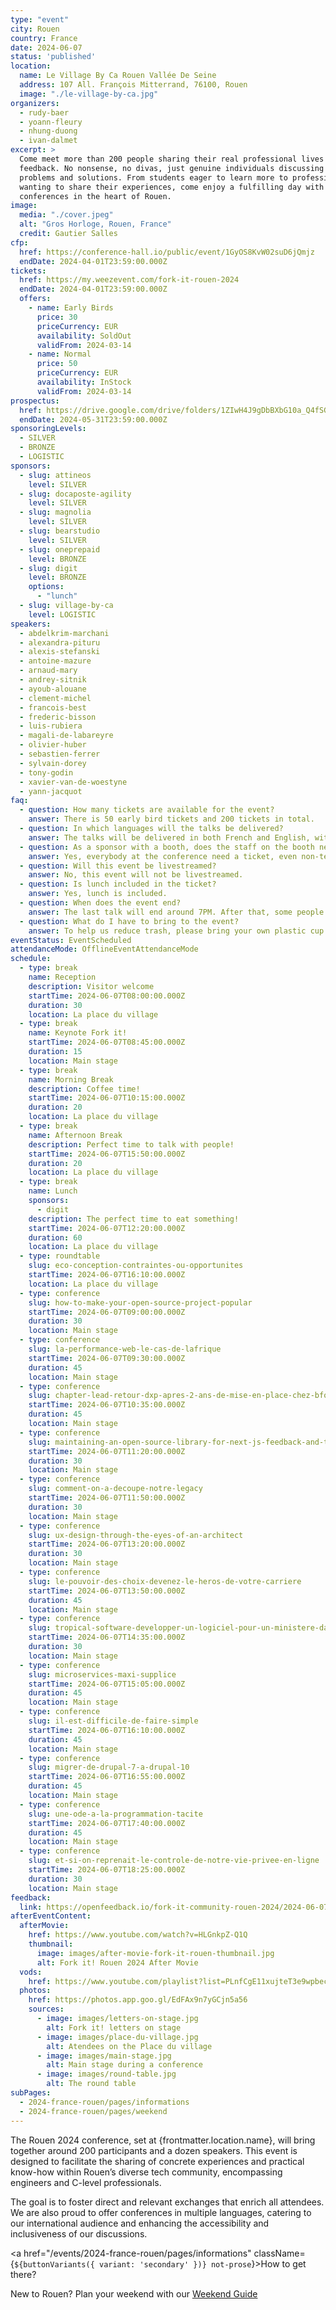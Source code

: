 ```yaml
---
type: "event"
city: Rouen
country: France
date: 2024-06-07
status: 'published'
location:
  name: Le Village By Ca Rouen Vallée De Seine
  address: 107 All. François Mitterrand, 76100, Rouen
  image: "./le-village-by-ca.jpg"
organizers:
  - rudy-baer
  - yoann-fleury
  - nhung-duong
  - ivan-dalmet
excerpt: >
  Come meet more than 200 people sharing their real professional lives and
  feedback. No nonsense, no divas, just genuine individuals discussing real
  problems and solutions. From students eager to learn more to professionals
  wanting to share their experiences, come enjoy a fulfilling day with a dozen
  conferences in the heart of Rouen.
image:
  media: "./cover.jpeg"
  alt: "Gros Horloge, Rouen, France"
  credit: Gautier Salles
cfp:
  href: https://conference-hall.io/public/event/1GyOS8KvW02suD6jQmjz
  endDate: 2024-04-01T23:59:00.000Z
tickets:
  href: https://my.weezevent.com/fork-it-rouen-2024
  endDate: 2024-04-01T23:59:00.000Z
  offers:
    - name: Early Birds
      price: 30
      priceCurrency: EUR
      availability: SoldOut
      validFrom: 2024-03-14
    - name: Normal
      price: 50
      priceCurrency: EUR
      availability: InStock
      validFrom: 2024-03-14
prospectus:
  href: https://drive.google.com/drive/folders/1ZIwH4J9gDbBXbG10a_Q4fSGwx0DFqXpk?usp=sharing
  endDate: 2024-05-31T23:59:00.000Z
sponsoringLevels:
  - SILVER
  - BRONZE
  - LOGISTIC
sponsors:
  - slug: attineos
    level: SILVER
  - slug: docaposte-agility
    level: SILVER
  - slug: magnolia
    level: SILVER
  - slug: bearstudio
    level: SILVER
  - slug: oneprepaid
    level: BRONZE
  - slug: digit
    level: BRONZE
    options:
      - "lunch"
  - slug: village-by-ca
    level: LOGISTIC
speakers:
  - abdelkrim-marchani
  - alexandra-pituru
  - alexis-stefanski
  - antoine-mazure
  - arnaud-mary
  - andrey-sitnik
  - ayoub-alouane
  - clement-michel
  - francois-best
  - frederic-bisson
  - luis-rubiera
  - magali-de-labareyre
  - olivier-huber
  - sebastien-ferrer
  - sylvain-dorey
  - tony-godin
  - xavier-van-de-woestyne
  - yann-jacquot
faq:
  - question: How many tickets are available for the event?
    answer: There is 50 early bird tickets and 200 tickets in total.
  - question: In which languages will the talks be delivered?
    answer: The talks will be delivered in both French and English, with live transcription and translation provided.
  - question: As a sponsor with a booth, does the staff on the booth need tickets?
    answer: Yes, everybody at the conference need a ticket, even non-tech people that are on booths.
  - question: Will this event be livestreamed?
    answer: No, this event will not be livestreamed.
  - question: Is lunch included in the ticket?
    answer: Yes, lunch is included.
  - question: When does the event end?
    answer: The last talk will end around 7PM. After that, some people will stay for a drink on the terrace and then in the bars below or in town.
  - question: What do I have to bring to the event?
    answer: To help us reduce trash, please bring your own plastic cup (we all have a lot at home) or reusable water bottle to the event.
eventStatus: EventScheduled
attendanceMode: OfflineEventAttendanceMode
schedule:
  - type: break
    name: Reception
    description: Visitor welcome
    startTime: 2024-06-07T08:00:00.000Z
    duration: 30
    location: La place du village
  - type: break
    name: Keynote Fork it!
    startTime: 2024-06-07T08:45:00.000Z
    duration: 15
    location: Main stage
  - type: break
    name: Morning Break
    description: Coffee time!
    startTime: 2024-06-07T10:15:00.000Z
    duration: 20
    location: La place du village
  - type: break
    name: Afternoon Break
    description: Perfect time to talk with people!
    startTime: 2024-06-07T15:50:00.000Z
    duration: 20
    location: La place du village
  - type: break
    name: Lunch
    sponsors:
      - digit
    description: The perfect time to eat something!
    startTime: 2024-06-07T12:20:00.000Z
    duration: 60
    location: La place du village
  - type: roundtable
    slug: eco-conception-contraintes-ou-opportunites
    startTime: 2024-06-07T16:10:00.000Z
    location: La place du village
  - type: conference
    slug: how-to-make-your-open-source-project-popular
    startTime: 2024-06-07T09:00:00.000Z
    duration: 30
    location: Main stage
  - type: conference
    slug: la-performance-web-le-cas-de-lafrique
    startTime: 2024-06-07T09:30:00.000Z
    duration: 45
    location: Main stage
  - type: conference
    slug: chapter-lead-retour-dxp-apres-2-ans-de-mise-en-place-chez-bforbank
    startTime: 2024-06-07T10:35:00.000Z
    duration: 45
    location: Main stage
  - type: conference
    slug: maintaining-an-open-source-library-for-next-js-feedback-and-tips
    startTime: 2024-06-07T11:20:00.000Z
    duration: 30
    location: Main stage
  - type: conference
    slug: comment-on-a-decoupe-notre-legacy
    startTime: 2024-06-07T11:50:00.000Z
    duration: 30
    location: Main stage
  - type: conference
    slug: ux-design-through-the-eyes-of-an-architect
    startTime: 2024-06-07T13:20:00.000Z
    duration: 30
    location: Main stage
  - type: conference
    slug: le-pouvoir-des-choix-devenez-le-heros-de-votre-carriere
    startTime: 2024-06-07T13:50:00.000Z
    duration: 45
    location: Main stage
  - type: conference
    slug: tropical-software-developper-un-logiciel-pour-un-ministere-dasie-du-sud-est
    startTime: 2024-06-07T14:35:00.000Z
    duration: 30
    location: Main stage
  - type: conference
    slug: microservices-maxi-supplice
    startTime: 2024-06-07T15:05:00.000Z
    duration: 45
    location: Main stage
  - type: conference
    slug: il-est-difficile-de-faire-simple
    startTime: 2024-06-07T16:10:00.000Z
    duration: 45
    location: Main stage
  - type: conference
    slug: migrer-de-drupal-7-a-drupal-10
    startTime: 2024-06-07T16:55:00.000Z
    duration: 45
    location: Main stage
  - type: conference
    slug: une-ode-a-la-programmation-tacite
    startTime: 2024-06-07T17:40:00.000Z
    duration: 45
    location: Main stage
  - type: conference
    slug: et-si-on-reprenait-le-controle-de-notre-vie-privee-en-ligne
    startTime: 2024-06-07T18:25:00.000Z
    duration: 30
    location: Main stage
feedback:
  link: https://openfeedback.io/fork-it-community-rouen-2024/2024-06-07
afterEventContent:
  afterMovie:
    href: https://www.youtube.com/watch?v=HLGnkpZ-Q1Q
    thumbnail:
      image: images/after-movie-fork-it-rouen-thumbnail.jpg
      alt: Fork it! Rouen 2024 After Movie
  vods:
    href: https://www.youtube.com/playlist?list=PLnfCgE11xujteT3e9wpbecCiXp446UIlK
  photos:
    href: https://photos.app.goo.gl/EdFAx9n7yGCjn5a56
    sources:
      - image: images/letters-on-stage.jpg
        alt: Fork it! letters on stage
      - image: images/place-du-village.jpg
        alt: Atendees on the Place du village
      - image: images/main-stage.jpg
        alt: Main stage during a conference
      - image: images/round-table.jpg
        alt: The round table
subPages:
  - 2024-france-rouen/pages/informations
  - 2024-france-rouen/pages/weekend
---
```



The Rouen 2024 conference, set at {frontmatter.location.name},
will bring together around 200 participants and a dozen speakers. This event
is designed to facilitate the sharing of concrete experiences and practical
know-how within Rouen’s diverse tech community, encompassing engineers and
C-level professionals.

The goal is to foster direct and relevant exchanges
that enrich all attendees. We are also proud to offer conferences in
multiple languages, catering to our international audience and enhancing
the accessibility and inclusiveness of our discussions.

<a href="/events/2024-france-rouen/pages/informations" className={`${buttonVariants({ variant: 'secondary' })} not-prose`}>How to get there?</a>

New to Rouen? Plan your weekend with our [Weekend Guide](/events/2024-france-rouen/pages/weekend)
